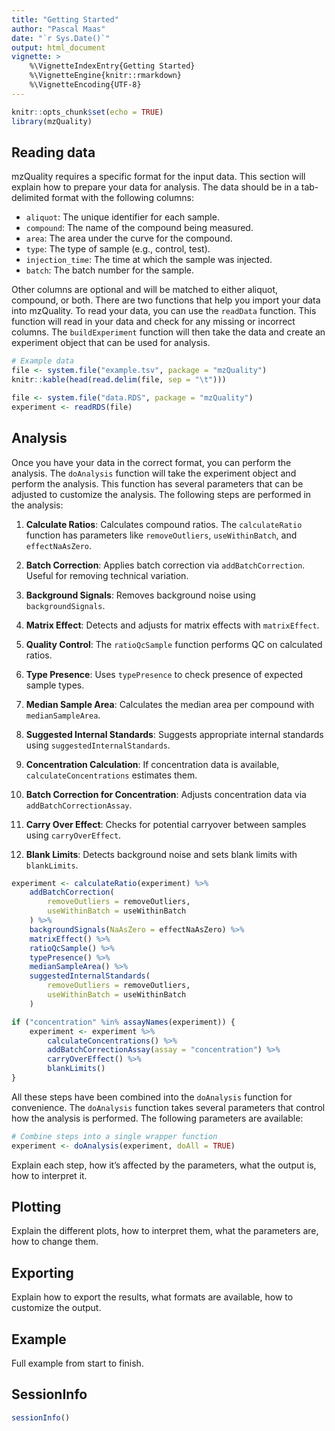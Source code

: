 ```yaml
---
title: "Getting Started"
author: "Pascal Maas"
date: "`r Sys.Date()`"
output: html_document
vignette: >
    %\VignetteIndexEntry{Getting Started}
    %\VignetteEngine{knitr::rmarkdown}
    %\VignetteEncoding{UTF-8}
---
```


```{=html}
<style type="text/css">
div.main-container {
    max-width: 70vw !important;
}
</style>
```

```r
knitr::opts_chunk$set(echo = TRUE)
library(mzQuality)
```

## Reading data

mzQuality requires a specific format for the input data. This section will
explain how to prepare your data for analysis. The data should be in a
tab-delimited format with the following columns:

-   `aliquot`: The unique identifier for each sample.
-   `compound`: The name of the compound being measured.
-   `area`: The area under the curve for the compound.
-   `type`: The type of sample (e.g., control, test).
-   `injection_time`: The time at which the sample was injected.
-   `batch`: The batch number for the sample.

Other columns are optional and will be matched to either aliquot, compound,
or both. There are two functions that help you import your data into
mzQuality. To read your data, you can use the `readData` function. This
function will read in your data and check for any missing or incorrect
columns. The `buildExperiment` function will then take the data and create an
experiment object that can be used for analysis.

```r
# Example data
file <- system.file("example.tsv", package = "mzQuality")
knitr::kable(head(read.delim(file, sep = "\t")))
```

```r
file <- system.file("data.RDS", package = "mzQuality")
experiment <- readRDS(file)
```

## Analysis

Once you have your data in the correct format, you can perform the analysis.
The `doAnalysis` function will take the experiment object and perform the
analysis. This function has several parameters that can be adjusted to
customize the analysis. The following steps are performed in the analysis:

1.  **Calculate Ratios**: Calculates compound ratios. The `calculateRatio`
    function has parameters like `removeOutliers`, `useWithinBatch`, and
    `effectNaAsZero`.

2.  **Batch Correction**: Applies batch correction via `addBatchCorrection`.
    Useful for removing technical variation.

3.  **Background Signals**: Removes background noise using
    `backgroundSignals`.

4.  **Matrix Effect**: Detects and adjusts for matrix effects with
    `matrixEffect`.

5.  **Quality Control**: The `ratioQcSample` function performs QC on
    calculated ratios.

6.  **Type Presence**: Uses `typePresence` to check presence of expected
    sample types.

7.  **Median Sample Area**: Calculates the median area per compound with
    `medianSampleArea`.

8.  **Suggested Internal Standards**: Suggests appropriate internal standards
    using `suggestedInternalStandards`.

9.  **Concentration Calculation**: If concentration data is available,
    `calculateConcentrations` estimates them.

10. **Batch Correction for Concentration**: Adjusts concentration data via
    `addBatchCorrectionAssay`.

11. **Carry Over Effect**: Checks for potential carryover between samples
    using `carryOverEffect`.

12. **Blank Limits**: Detects background noise and sets blank limits with
    `blankLimits`.

```r
experiment <- calculateRatio(experiment) %>%
    addBatchCorrection(
        removeOutliers = removeOutliers,
        useWithinBatch = useWithinBatch
    ) %>%
    backgroundSignals(NaAsZero = effectNaAsZero) %>%
    matrixEffect() %>%
    ratioQcSample() %>%
    typePresence() %>%
    medianSampleArea() %>%
    suggestedInternalStandards(
        removeOutliers = removeOutliers,
        useWithinBatch = useWithinBatch
    )

if ("concentration" %in% assayNames(experiment)) {
    experiment <- experiment %>%
        calculateConcentrations() %>%
        addBatchCorrectionAssay(assay = "concentration") %>%
        carryOverEffect() %>%
        blankLimits()
}
```

All these steps have been combined into the `doAnalysis` function for
convenience. The `doAnalysis` function takes several parameters that control
how the analysis is performed. The following parameters are available:

```r
# Combine steps into a single wrapper function
experiment <- doAnalysis(experiment, doAll = TRUE)
```

Explain each step, how it's affected by the parameters, what the output is,
how to interpret it.

## Plotting

Explain the different plots, how to interpret them, what the parameters are,
how to change them.

## Exporting

Explain how to export the results, what formats are available, how to
customize the output.

## Example

Full example from start to finish.

## SessionInfo

```r
sessionInfo()
```
